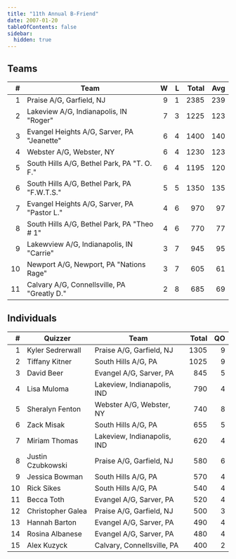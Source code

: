 ```yaml
---
title: "11th Annual B-Friend"
date: 2007-01-20
tableOfContents: false
sidebar:
  hidden: true
---
```


## Teams

|    # | Team                                        |    W |    L | Total |  Avg |
| ---: | ------------------------------------------- | ---: | ---: | ----: | ---: |
|    1 | Praise A/G, Garfield, NJ                    |    9 |    1 |  2385 |  239 |
|    2 | Lakeview A/G, Indianapolis, IN "Roger"      |    7 |    3 |  1225 |  123 |
|    3 | Evangel Heights A/G, Sarver, PA "Jeanette"  |    6 |    4 |  1400 |  140 |
|    4 | Webster A/G, Webster, NY                    |    6 |    4 |  1230 |  123 |
|    5 | South Hills A/G, Bethel Park, PA "T. O. F." |    6 |    4 |  1195 |  120 |
|    6 | South Hills A/G, Bethel Park, PA "F.W.T.S." |    5 |    5 |  1350 |  135 |
|    7 | Evangel Heights A/G, Sarver, PA "Pastor L." |    4 |    6 |   970 |   97 |
|    8 | South Hills A/G, Bethel Park, PA "Theo # 1" |    4 |    6 |   770 |   77 |
|    9 | Lakewview A/G, Indianapolis, IN "Carrie"    |    3 |    7 |   945 |   95 |
|   10 | Newport A/G, Newport, PA "Nations Rage"     |    3 |    7 |   605 |   61 |
|   11 | Calvary A/G, Connellsville, PA "Greatly D." |    2 |    8 |   685 |   69 |

## Individuals

|    # | Quizzer           | Team                        | Total |   QO |
| ---: | ----------------- | --------------------------- | ----: | ---: |
|    1 | Kyler Sedrerwall  | Praise A/G, Garfield, NJ    |  1305 |    9 |
|    2 | Tiffany Kitner    | South Hills A/G, PA         |  1025 |    9 |
|    3 | David Beer        | Evangel A/G, Sarver, PA     |   845 |    5 |
|    4 | Lisa Muloma       | Lakeview, Indianapolis, IND |   790 |    4 |
|    5 | Sheralyn Fenton   | Webster A/G, Webster, NY    |   740 |    8 |
|    6 | Zack Misak        | South Hills A/G, PA         |   655 |    5 |
|    7 | Miriam Thomas     | Lakeview, Indianapolis, IND |   620 |    4 |
|    8 | Justin Czubkowski | Praise A/G, Garfield, NJ    |   580 |    6 |
|    9 | Jessica Bowman    | South Hills A/G, PA         |   570 |    4 |
|   10 | Rick Sikes        | South Hills A/G, PA         |   540 |    4 |
|   11 | Becca Toth        | Evangel A/G, Sarver, PA     |   520 |    4 |
|   12 | Christopher Galea | Praise A/G, Garfield, NJ    |   500 |    3 |
|   13 | Hannah Barton     | Evangel A/G, Sarver, PA     |   490 |    4 |
|   14 | Rosina Albanese   | Evangel A/G, Sarver, PA     |   480 |    4 |
|   15 | Alex Kuzyck       | Calvary, Connellsville, PA  |   400 |    2 |
